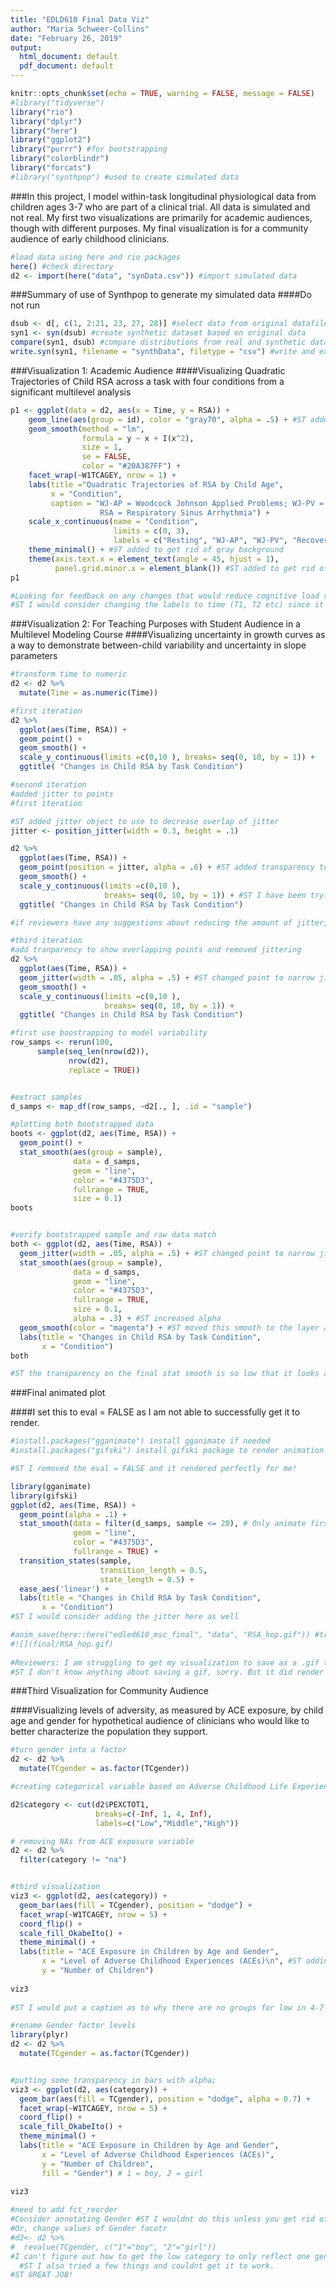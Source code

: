 ```yaml
---
title: "EDLD610 Final Data Viz"
author: "Maria Schweer-Collins"
date: "February 26, 2019"
output:
  html_document: default
  pdf_document: default
---
```


```r
knitr::opts_chunk$set(echo = TRUE, warning = FALSE, message = FALSE)
#library("tidyverse")
library("rio")
library("dplyr")
library("here")
library("ggplot2")
library("purrr") #for bootstrapping
library("colorblindr")
library("forcats")
#library("synthpop") #used to create simulated data
```

###In this project, I model within-task longitudinal physiological data from children ages 3-7 who are part of a clinical trial. All data is simulated and not real. My first two visualizations are primarily for academic audiences, though with different purposes. My final visualization is for a community audience of early childhood clinicians.  
```r
#load data using here and rio packages
here() #check directory
d2 <- import(here("data", "synData.csv")) #import simulated data

```

###Summary of use of Synthpop to generate my simulated data
####Do not run
```r
dsub <- d[, c(1, 2:21, 23, 27, 28)] #select data from original datafile "d"
syn1 <- syn(dsub) #create synthetic dataset based on original data
compare(syn1, dsub) #compare distributions from real and synthetic data
write.syn(syn1, filename = "synthData", filetype = "csv") #write and export synthetic data to csv 

```


###Visualization 1: Academic Audience
####Visualizing Quadratic Trajectories of Child RSA across a task with four conditions from a significant multilevel analysis

```r
p1 <- ggplot(data = d2, aes(x = Time, y = RSA)) +
    geom_line(aes(group = id), color = "gray70", alpha = .5) + #ST added transparency to background lines
    geom_smooth(method = "lm", 
                formula = y ~ x + I(x^2), 
                size = 1, 
                se = FALSE, 
                color = "#20A387FF") + 
    facet_wrap(~W1TCAGEY, nrow = 1) +
    labs(title ="Quadratic Trajectories of RSA by Child Age",
         x = "Condition",
         caption = "WJ-AP = Woodcock Johnson Applied Problems; WJ-PV = Picture Vocabulary; 
                    RSA = Respiratory Sinus Arrhythmia") +
    scale_x_continuous(name = "Condition",
                       limits = c(0, 3),
                       labels = c("Resting", "WJ-AP", "WJ-PV", "Recovery")) + 
    theme_minimal() + #ST added to get rid of gray background
    theme(axis.text.x = element_text(angle = 45, hjust = 1),
          panel.grid.minor.x = element_blank()) #ST added to get rid of x axis gridlines that don't match a condition
p1

#Looking for feedback on any changes that would reduce cognitive load required from x-axis labels
#ST I would consider changing the labels to time (T1, T2 etc) since it is trajectories, and then in the legend have the tasks associated with the times(T1: Resting...). Another idea is to put them all in 1 column and change the aspect ratio


```

###Visualization 2: For Teaching Purposes with Student Audience in a Multilevel Modeling Course
####Visualizing uncertainty in growth curves as a way to demonstrate between-child variability and uncertainty in slope parameters
```r
#transform time to numeric 
d2 <- d2 %>%
  mutate(Time = as.numeric(Time))

#first iteration
d2 %>%
  ggplot(aes(Time, RSA)) +
  geom_point() +
  geom_smooth() +
  scale_y_continuous(limits =c(0,10 ), breaks= seq(0, 10, by = 1)) +
  ggtitle( "Changes in Child RSA by Task Condition")
```

```r
#second iteration
#added jitter to points 
#first iteration

#ST added jitter object to use to decrease overlap of jitter
jitter <- position_jitter(width = 0.3, height = .1)

d2 %>%
  ggplot(aes(Time, RSA)) +
  geom_point(position = jitter, alpha = .6) + #ST added transparency to background points and referenced jitter object
  geom_smooth() +
  scale_y_continuous(limits =c(0,10 ), 
                     breaks= seq(0, 10, by = 1)) + #ST I have been trying to figure out how to do this - thank you!
  ggtitle( "Changes in Child RSA by Task Condition")

#if reviewers have any suggestions about reducing the amount of jitter, it would be appreciated!
```

```r
#third iteration
#add tranparency to show overlapping points and removed jittering
d2 %>%
  ggplot(aes(Time, RSA)) +
  geom_jitter(width = .05, alpha = .5) + #ST changed point to narrow jitter to better see overlap
  geom_smooth() +
  scale_y_continuous(limits =c(0,10 ), 
                     breaks= seq(0, 10, by = 1)) +
  ggtitle( "Changes in Child RSA by Task Condition")

```

```r
#first use boostrapping to model variability 
row_samps <- rerun(100,
      sample(seq_len(nrow(d2)), 
             nrow(d2), 
             replace = TRUE))


#extract samples 
d_samps <- map_df(row_samps, ~d2[., ], .id = "sample")

#plotting both bootstrapped data
boots <- ggplot(d2, aes(Time, RSA)) +
  geom_point() +
  stat_smooth(aes(group = sample),
              data = d_samps,
              geom = "line",
              color = "#4375D3",
              fullrange = TRUE,
              size = 0.1)
boots


#verify bootstrapped sample and raw data match 
both <- ggplot(d2, aes(Time, RSA)) +
  geom_jitter(width = .05, alpha = .5) + #ST changed point to narrow jitter to better see overlap
  stat_smooth(aes(group = sample),
              data = d_samps,
              geom = "line",
              color = "#4375D3",
              fullrange = TRUE,
              size = 0.1, 
              alpha = .3) + #ST increased alpha
  geom_smooth(color = "magenta") + #ST moved this smooth to the layer after the bootstrapping to better see after increasing alpha
  labs(title = "Changes in Child RSA by Task Condition",
       x = "Condition")
both

#ST the transparency on the final stat smooth is so low that it looks almost like an se ribbon - I would consider changing the aspect ratio or increasing alpha. 
```

###Final animated plot

####I set this to eval = FALSE as I am not able to successfully get it to render.
```r

#install.packages("gganimate") install gganimate if needed
#install.packages("gifski") install gifski package to render animation

#ST I removed the eval = FALSE and it rendered perfectly for me!

library(gganimate)
library(gifski)
ggplot(d2, aes(Time, RSA)) +
  geom_point(alpha = .1) +
  stat_smooth(data = filter(d_samps, sample <= 20), # Only animate first 20
              geom = "line",
              color = "#4375D3",
              fullrange = TRUE) +
  transition_states(sample,
                    transition_length = 0.5,
                    state_length = 0.5) +
  ease_aes('linear') +
  labs(title = "Changes in Child RSA by Task Condition",
       x = "Condition")
#ST I would consider adding the jitter here as well

#anim_save(here::here("edled610_msc_final", "data", "RSA_hop.gif")) #trying to save animation
#![](final/RSA_hop.gif)
  
#Reviewers: I am struggling to get my visualization to save as a .gif to animate it. I also need to consider replicability, for example, where do I set the animation to save so anyone could access it?
#ST I don't know anything about saving a gif, sorry. But it did render correctly for me. 
```

###Third Visualization for Community Audience

####Visualizing levels of adversity, as measured by ACE exposure, by child age and gender for hypothetical audience of clinicians who would like to better characterize the population they support. 

```r
#turn gender into a factor 
d2 <- d2 %>%
  mutate(TCgender = as.factor(TCgender)) 

#creating categorical variable based on Adverse Childhood Life Experiences. I am taking a continuous measure that ranges 0 - 10 and grouping it into "low", "medium", and "high."

d2$category <- cut(d2$PEXCTOT1, 
                   breaks=c(-Inf, 1, 4, Inf), 
                   labels=c("Low","Middle","High"))

# removing NAs from ACE exposure variable 
d2 <- d2 %>%
  filter(category != "na")


#third visualization
viz3 <- ggplot(d2, aes(category)) + 
  geom_bar(aes(fill = TCgender), position = "dodge") +
  facet_wrap(~W1TCAGEY, nrow = 5) +
  coord_flip() +
  scale_fill_OkabeIto() +
  theme_minimal() +
  labs(title = "ACE Exposure in Children by Age and Gender", 
       x = "Level of Adverse Childhood Experiences (ACEs)\n", #ST adding space between axis title and axis
       y = "Number of Children")
  
viz3  
  
#ST I would put a caption as to why there are no groups for low in 4-7 and consider putting labels on the ends of your bars for the values. 

```

```r
#rename Gender factor levels 
library(plyr)
d2 <- d2 %>%
  mutate(TCgender = as.factor(TCgender)) 


#putting some transparency in bars with alpha; 
viz3 <- ggplot(d2, aes(category)) + 
  geom_bar(aes(fill = TCgender), position = "dodge", alpha = 0.7) +
  facet_wrap(~W1TCAGEY, nrow = 5) +
  coord_flip() +
  scale_fill_OkabeIto() +
  theme_minimal() +
  labs(title = "ACE Exposure in Children by Age and Gender",
       x = "Level of Adverse Childhood Experiences (ACEs)",
       y = "Number of Children",
       fill = "Gender") # 1 = boy, 2 = girl
  
viz3  

#need to add fct_reorder
#Consider annotating Gender #ST I wouldnt do this unless you get rid of the facet somehow
#Or, change values of Gender facotr
#d2<- d2 %>%
#  revalue(TCgender, c("1"="boy", "2"="girl"))
#I can't figure out how to get the low category to only reflect one gender when there is a NA value (e.g., for 7-year-olds there are only girls who are in the low ACE category)
  #ST I also tried a few things and couldnt get it to work.
#ST GREAT JOB!

```
  






